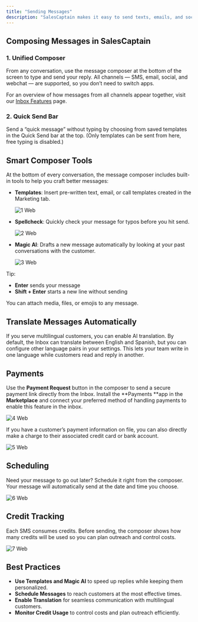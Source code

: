 ```yaml
---
title: "Sending Messages"
description: "SalesCaptain makes it easy to send texts, emails, and social messages from one place. With built-in tools like templates, scheduling, translation, and secure payment requests, your team can respond faster and keep every interaction on-brand."
---
```


## **Composing Messages in SalesCaptain**

### **1. Unified Composer**

From any conversation, use the message composer at the bottom of the screen to type and send your reply. All channels — SMS, email, social, and webchat — are supported, so you don’t need to switch apps.

For an overview of how messages from all channels appear together, visit our [Inbox Features](Inbox-Overview) page.

### **2. Quick Send Bar**

Send a “quick message” without typing by choosing from saved templates in the Quick Send bar at the top. (Only templates can be sent from here, free typing is disabled.)

## **Smart Composer Tools**

At the bottom of every conversation, the message composer includes built-in tools to help you craft better messages:

- **Templates**: Insert pre-written text, email, or call templates created in the Marketing tab.

  ![1 Web](/images/1.webp)
- **Spellcheck**: Quickly check your message for typos before you hit send.

  ![2 Web](/images/2.webp)
- **Magic AI**: Drafts a new message automatically by looking at your past conversations with the customer.

  ![3 Web](/images/3.webp)

<Tip>
  Tip:

  - **Enter** sends your message
  - **Shift + Enter** starts a new line without sending
</Tip>

You can attach media, files, or emojis to any message. 

## **Translate Messages Automatically**

If you serve multilingual customers, you can enable AI translation. By default, the Inbox can translate between English and Spanish, but you can configure other language pairs in your settings. This lets your team write in one language while customers read and reply in another.

## **Payments**

Use the **Payment Request** button in the composer to send a secure payment link directly from the Inbox. Install the \*\*Payments \*\*app in the **Marketplace** and connect your preferred method of handling payments to enable this feature in the inbox. 

![4 Web](/images/4.webp)

If you have a customer’s payment information on file, you can also directly make a charge to their associated credit card or bank account.

![5 Web](/images/5.webp)

## **Scheduling**

Need your message to go out later? Schedule it right from the composer. Your message will automatically send at the date and time you choose.

![6 Web](/images/6.webp)

## **Credit Tracking**

Each SMS consumes credits. Before sending, the composer shows how many credits will be used so you can plan outreach and control costs.

![7 Web](/images/7.webp)

## **Best Practices**

- **Use Templates and Magic AI** to speed up replies while keeping them personalized.
- **Schedule Messages** to reach customers at the most effective times.
- **Enable Translation** for seamless communication with multilingual customers.
- **Monitor Credit Usage** to control costs and plan outreach efficiently.